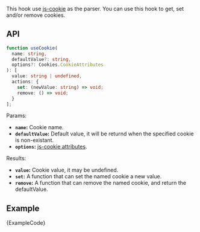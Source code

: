 
This hook use [js-cookie](https://github.com/js-cookie/js-cookie) as the parser. You can use this hook to get, set and/or remove cookies.

## API

```ts
function useCookie(
  name: string,
  defaultValue?: string,
  options?: Cookies.CookieAttributes
): [
  value: string | undefined,
  actions: {
    set: (newValue: string) => void;
    remove: () => void;
  }
];
```

Params:

- **`name`:** Cookie name.
- **`defaultValue`:** Default value, it will be returnd when the specified cookie is non-existant.
- **`options`:** [js-cookie attributes](https://github.com/js-cookie/js-cookie#cookie-attributes).

Results:

- **`value`:** Cookie value, it may be undefined.
- **`set`:** A function that can set the named cookie a new value.
- **`remove`:** A function that can remove the named cookie, and return the defaultValue.

## Example

<ExampleBlock>
  <Example />
</ExampleBlock>
<CodeBlock language="tsx">{ExampleCode}</CodeBlock>
